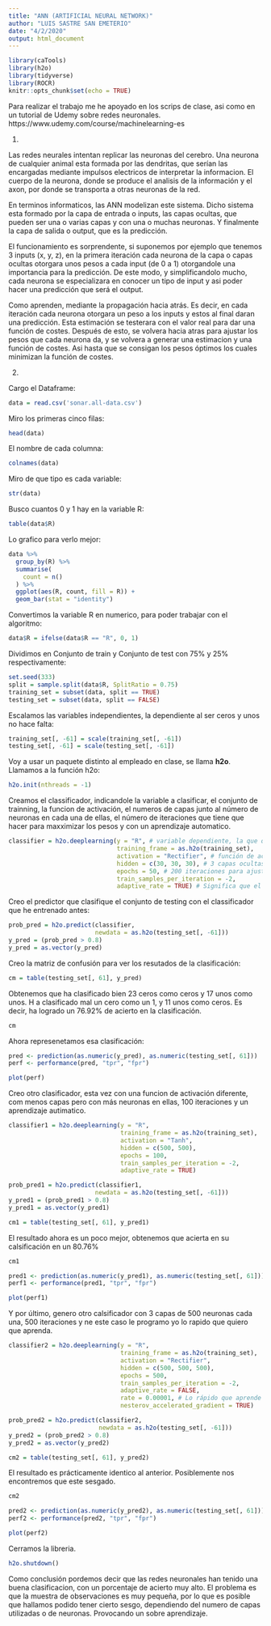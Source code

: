 ```yaml
---
title: "ANN (ARTIFICIAL NEURAL NETWORK)"
author: "LUIS SASTRE SAN EMETERIO"
date: "4/2/2020"
output: html_document
---
```


```r
library(caTools)
library(h2o)
library(tidyverse)
library(ROCR)
knitr::opts_chunk$set(echo = TRUE)
```

Para realizar el trabajo me he apoyado en los scrips de clase, asi como en un tutorial de Udemy sobre redes neuronales. https://www.udemy.com/course/machinelearning-es

1)

Las redes neurales intentan replicar las neuronas del cerebro. Una neurona de cualquier animal esta formada por las dendritas, que serían las encargadas mediante impulsos electricos de interpretar la informacion. El cuerpo de la neurona, donde se produce el analisis de la información y el axon, por donde se transporta a otras neuronas de la red.

En terminos informaticos, las ANN modelizan este sistema. Dicho sistema esta formado por la capa de entrada o inputs, las capas ocultas, que pueden ser una o varias capas y con una o muchas neuronas. Y finalmente la capa de salida o output, que es la predicción.

El funcionamiento es sorprendente, si suponemos por ejemplo que tenemos 3 inputs (x, y, z), en la primera iteración cada neurona de la capa o capas ocultas otorgara unos pesos a cada input (de 0 a 1) otorgandole una importancia para la predicción. De este modo, y simplificandolo mucho, cada neurona se especializara en conocer un tipo de input y asi poder hacer una predicción que será el output.

Como aprenden, mediante la propagación hacia atrás. Es decir, en cada iteración cada neurona otorgara un peso a los inputs y estos al final daran una predicción. Esta estimación se testerara con el valor real para dar una función de costes. Después de esto, se volvera hacia atras para ajustar los pesos que cada neurona da, y se volvera a generar una estimacion y una función de costes. Asi hasta que se consigan los pesos óptimos los cuales minimizan la función de costes.


2)

Cargo el Dataframe:
```r
data = read.csv('sonar.all-data.csv')
```

Miro los primeras cinco filas:
```r
head(data)
```


El nombre de cada columna:
```r
colnames(data)
```

Miro de que tipo es cada variable:
```r
str(data)
```

Busco cuantos 0 y 1  hay en la variable R:
```r
table(data$R)
```

Lo grafico para verlo mejor:
```r
data %>%
  group_by(R) %>%
  summarise(
    count = n()
  ) %>%
  ggplot(aes(R, count, fill = R)) +
  geom_bar(stat = "identity")
```

Convertimos la variable R en numerico, para poder trabajar con el algoritmo:
```r
data$R = ifelse(data$R == "R", 0, 1)
```

Dividimos en Conjunto de train y Conjunto de test con 75% y 25% respectivamente:
```r
set.seed(333)
split = sample.split(data$R, SplitRatio = 0.75)
training_set = subset(data, split == TRUE)
testing_set = subset(data, split == FALSE)
```

Escalamos las variables independientes, la dependiente al ser ceros y unos no hace falta:
```r
training_set[, -61] = scale(training_set[, -61])
testing_set[, -61] = scale(testing_set[, -61])
```

Voy a usar un paquete distinto al empleado en clase, se llama **h2o**.
Llamamos a la función h2o:
```r
h2o.init(nthreads = -1)
```

Creamos el classificador, indicandole la variable a clasificar, el conjunto de trainning, la funcion de activación, el numeros de capas junto al número de neuronas en cada una de ellas, el número de iteraciones que tiene que hacer para maxximizar los pesos y con un aprendizaje automatico.
```r
classifier = h2o.deeplearning(y = "R", # variable dependiente, la que quiero clasificar
                              training_frame = as.h2o(training_set),
                              activation = "Rectifier", # función de activacion
                              hidden = c(30, 30, 30), # 3 capas ocultas de 30 neuronas cada una
                              epochs = 50, # 200 iteraciones para ajustar los pesos
                              train_samples_per_iteration = -2,
                              adaptive_rate = TRUE) # Significa que el aprendizaje se adapta automaticamente. Por defecto ADADELTA
```

Creo el predictor que clasifique el conjunto de testing con el classificador que he entrenado antes:
```r
prob_pred = h2o.predict(classifier, 
                        newdata = as.h2o(testing_set[, -61]))
y_pred = (prob_pred > 0.8)
y_pred = as.vector(y_pred)
```

Creo la matriz de confusión para ver los resutados de la clasificación:
```r
cm = table(testing_set[, 61], y_pred)
```

Obtenemos que ha clasificado bien 23 ceros como ceros y 17 unos como unos. H a clasificado mal un cero como un 1, y 11 unos como ceros. Es decir, ha logrado un 76.92% de acierto en la clasificación.
```r
cm
```

Ahora represenetamos esa clasificación:
```r
pred <- prediction(as.numeric(y_pred), as.numeric(testing_set[, 61]))
perf <- performance(pred, "tpr", "fpr")
```

```r
plot(perf)
```

Creo otro clasificador, esta vez con una funcion de activación diferente, com menos capas pero con más neuronas en ellas, 100 iteraciones y un aprendizaje autimatico.
```r
classifier1 = h2o.deeplearning(y = "R",
                               training_frame = as.h2o(training_set),
                               activation = "Tanh",
                               hidden = c(500, 500),
                               epochs = 100,
                               train_samples_per_iteration = -2,
                               adaptive_rate = TRUE) 
```


```r
prob_pred1 = h2o.predict(classifier1, 
                        newdata = as.h2o(testing_set[, -61]))
y_pred1 = (prob_pred1 > 0.8)
y_pred1 = as.vector(y_pred1)
```

```r
cm1 = table(testing_set[, 61], y_pred1)
```

El resultado ahora es un poco mejor, obtenemos que acierta en su calsificación en un 80.76%
```r
cm1
```

```r
pred1 <- prediction(as.numeric(y_pred1), as.numeric(testing_set[, 61]))
perf1 <- performance(pred1, "tpr", "fpr")
```

```r
plot(perf1)
```

Y por último, genero otro calsificador con 3 capas de 500 neuronas cada una, 500 iteraciones y ne este caso le programo yo lo rapido que quiero que aprenda.
```r
classifier2 = h2o.deeplearning(y = "R",
                               training_frame = as.h2o(training_set),
                               activation = "Rectifier",
                               hidden = c(500, 500, 500),
                               epochs = 500,
                               train_samples_per_iteration = -2,
                               adaptive_rate = FALSE,
                               rate = 0.00001, # Lo rápido que aprende por iteración
                               nesterov_accelerated_gradient = TRUE) 
```

```r
prob_pred2 = h2o.predict(classifier2, 
                         newdata = as.h2o(testing_set[, -61]))
y_pred2 = (prob_pred2 > 0.8)
y_pred2 = as.vector(y_pred2)
```

```r
cm2 = table(testing_set[, 61], y_pred2)
```

El resultado es prácticamente identico al anterior. Posiblemente nos encontremos que este sesgado.
```r
cm2
```

```r
pred2 <- prediction(as.numeric(y_pred2), as.numeric(testing_set[, 61]))
perf2 <- performance(pred2, "tpr", "fpr")
```

```r
plot(perf2)
```

Cerramos la libreria.
```r
h2o.shutdown()
```

Como conclusión pordemos decir que las redes neuronales han tenido una buena clasificacion, con un porcentaje de acierto muy alto. El problema es que la muestra de observaciones es muy pequeña, por lo que es posible que hallamos podido tener cierto sesgo, dependiendo del numero de capas utilizadas o de neuronas. Provocando un sobre aprendizaje.



